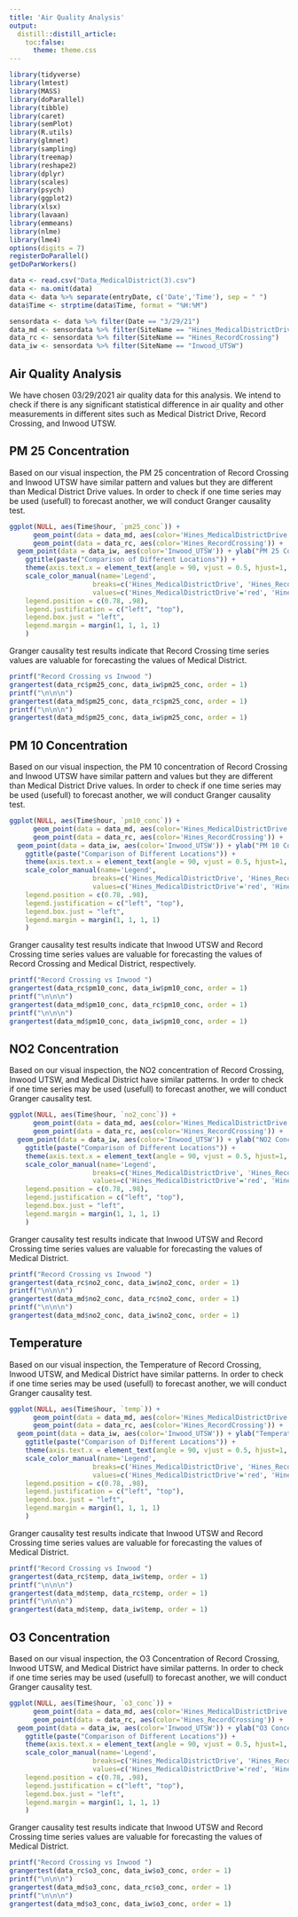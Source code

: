 ---
title: 'Air Quality Analysis'
output:
  distill::distill_article:
    toc:false:
      theme: theme.css
---


```{r include = FALSE}
library(tidyverse)
library(lmtest)
library(MASS)
library(doParallel)
library(tibble)
library(caret)
library(semPlot)
library(R.utils)
library(glmnet)
library(sampling)
library(treemap)
library(reshape2)
library(dplyr)
library(scales)
library(psych)
library(ggplot2)
library(xlsx)
library(lavaan)
library(emmeans)
library(nlme)
library(lme4)
options(digits = 7)
registerDoParallel()
getDoParWorkers()
```

```{r include = FALSE}
data <- read.csv("Data_MedicalDistrict(3).csv")
data <- na.omit(data)
data <- data %>% separate(entryDate, c('Date','Time'), sep = " ")
data$Time <- strptime(data$Time, format = "%H:%M")

sensordata <- data %>% filter(Date == "3/29/21")
data_md <- sensordata %>% filter(SiteName == "Hines_MedicalDistrictDrive")
data_rc <- sensordata %>% filter(SiteName == "Hines_RecordCrossing")
data_iw <- sensordata %>% filter(SiteName == "Inwood_UTSW")
```

## Air Quality Analysis {-}

We have chosen 03/29/2021 air quality data for this analysis. We intend to check if there is any significant statistical difference in air quality and other measurements in different sites such as Medical District Drive, Record Crossing, and Inwood UTSW.


## PM 25 Concentration {-}

Based on our visual inspection, the PM 25 concentration of Record Crossing and Inwood UTSW have similar pattern and values but they are different than Medical District Drive values. In order to check if one time series may be used (usefull) to forecast another, we will conduct Granger causality test.

```{r, echo = FALSE, message=FALSE, warning=FALSE, fig.width=10,fig.height=5, layout="l-body-outset"}
ggplot(NULL, aes(Time$hour, `pm25_conc`)) + 
      geom_point(data = data_md, aes(color='Hines_MedicalDistrictDrive')) +
      geom_point(data = data_rc, aes(color='Hines_RecordCrossing')) + 
  geom_point(data = data_iw, aes(color='Inwood_UTSW')) + ylab("PM 25 Concentration") + xlab("Time") + 
    ggtitle(paste("Comparison of Different Locations")) + 
    theme(axis.text.x = element_text(angle = 90, vjust = 0.5, hjust=1, size = 9)) +
    scale_color_manual(name='Legend',
                     breaks=c('Hines_MedicalDistrictDrive', 'Hines_RecordCrossing', 'Inwood_UTSW'),
                     values=c('Hines_MedicalDistrictDrive'='red', 'Hines_RecordCrossing'='blue', 'Inwood_UTSW' = 'orange')) + ylim(0, 70) + theme(
    legend.position = c(0.78, .98),
    legend.justification = c("left", "top"),
    legend.box.just = "left",
    legend.margin = margin(1, 1, 1, 1)
    )
```

Granger causality test results indicate that Record Crossing time series values are valuable for forecasting the values of Medical District.

```{r, echo = FALSE, message=FALSE, warning=FALSE, fig.width=10,fig.height=5, layout="l-body-outset"}
printf("Record Crossing vs Inwood ")
grangertest(data_rc$pm25_conc, data_iw$pm25_conc, order = 1)
printf("\n\n\n")
grangertest(data_md$pm25_conc, data_rc$pm25_conc, order = 1)
printf("\n\n\n")
grangertest(data_md$pm25_conc, data_iw$pm25_conc, order = 1)
```

## PM 10 Concentration {-}

Based on our visual inspection, the PM 10 concentration of Record Crossing and Inwood UTSW have similar pattern and values but they are different than Medical District Drive values. In order to check if one time series may be used (usefull) to forecast another, we will conduct Granger causality test.

```{r, echo = FALSE, message=FALSE, warning=FALSE, fig.width=10,fig.height=5, layout="l-body-outset"}
ggplot(NULL, aes(Time$hour, `pm10_conc`)) + 
      geom_point(data = data_md, aes(color='Hines_MedicalDistrictDrive')) +
      geom_point(data = data_rc, aes(color='Hines_RecordCrossing')) + 
  geom_point(data = data_iw, aes(color='Inwood_UTSW')) + ylab("PM 10 Concentration") + xlab("Time") + 
    ggtitle(paste("Comparison of Different Locations")) + 
    theme(axis.text.x = element_text(angle = 90, vjust = 0.5, hjust=1, size = 9)) +
    scale_color_manual(name='Legend',
                     breaks=c('Hines_MedicalDistrictDrive', 'Hines_RecordCrossing', 'Inwood_UTSW'),
                     values=c('Hines_MedicalDistrictDrive'='red', 'Hines_RecordCrossing'='blue', 'Inwood_UTSW' = 'orange')) + ylim(0, 70) + theme(
    legend.position = c(0.78, .98),
    legend.justification = c("left", "top"),
    legend.box.just = "left",
    legend.margin = margin(1, 1, 1, 1)
    )
```

Granger causality test results indicate that Inwood UTSW and Record Crossing time series values are valuable for forecasting the values of Record Crossing and Medical District, respectively.

```{r, echo = FALSE, message=FALSE, warning=FALSE, fig.width=10,fig.height=5, layout="l-body-outset"}
printf("Record Crossing vs Inwood ")
grangertest(data_rc$pm10_conc, data_iw$pm10_conc, order = 1)
printf("\n\n\n")
grangertest(data_md$pm10_conc, data_rc$pm10_conc, order = 1)
printf("\n\n\n")
grangertest(data_md$pm10_conc, data_iw$pm10_conc, order = 1)
```

## NO2 Concentration {-}

Based on our visual inspection, the NO2 concentration of Record Crossing, Inwood UTSW, and Medical District have similar patterns. In order to check if one time series may be used (usefull) to forecast another, we will conduct Granger causality test.

```{r, echo = FALSE, message=FALSE, warning=FALSE, fig.width=10,fig.height=5, layout="l-body-outset"}
ggplot(NULL, aes(Time$hour, `no2_conc`)) + 
      geom_point(data = data_md, aes(color='Hines_MedicalDistrictDrive')) +
      geom_point(data = data_rc, aes(color='Hines_RecordCrossing')) + 
  geom_point(data = data_iw, aes(color='Inwood_UTSW')) + ylab("NO2 Concentration") + xlab("Time") + 
    ggtitle(paste("Comparison of Different Locations")) + 
    theme(axis.text.x = element_text(angle = 90, vjust = 0.5, hjust=1, size = 9)) +
    scale_color_manual(name='Legend',
                     breaks=c('Hines_MedicalDistrictDrive', 'Hines_RecordCrossing', 'Inwood_UTSW'),
                     values=c('Hines_MedicalDistrictDrive'='red', 'Hines_RecordCrossing'='blue', 'Inwood_UTSW' = 'orange')) + ylim(0, 40) + theme(
    legend.position = c(0.78, .98),
    legend.justification = c("left", "top"),
    legend.box.just = "left",
    legend.margin = margin(1, 1, 1, 1)
    )
```


Granger causality test results indicate that Inwood UTSW and Record Crossing time series values are valuable for forecasting the values of Medical District.

```{r, echo = FALSE, message=FALSE, warning=FALSE, fig.width=10,fig.height=5, layout="l-body-outset"}
printf("Record Crossing vs Inwood ")
grangertest(data_rc$no2_conc, data_iw$no2_conc, order = 1)
printf("\n\n\n")
grangertest(data_md$no2_conc, data_rc$no2_conc, order = 1)
printf("\n\n\n")
grangertest(data_md$no2_conc, data_iw$no2_conc, order = 1)
```


## Temperature {-}

Based on our visual inspection, the Temperature of Record Crossing, Inwood UTSW, and Medical District have similar patterns. In order to check if one time series may be used (usefull) to forecast another, we will conduct Granger causality test.

```{r, echo = FALSE, message=FALSE, warning=FALSE, fig.width=10,fig.height=5, layout="l-body-outset"}
ggplot(NULL, aes(Time$hour, `temp`)) + 
      geom_point(data = data_md, aes(color='Hines_MedicalDistrictDrive')) +
      geom_point(data = data_rc, aes(color='Hines_RecordCrossing')) + 
  geom_point(data = data_iw, aes(color='Inwood_UTSW')) + ylab("Temperature") + xlab("Time") + 
    ggtitle(paste("Comparison of Different Locations")) + 
    theme(axis.text.x = element_text(angle = 90, vjust = 0.5, hjust=1, size = 9)) +
    scale_color_manual(name='Legend',
                     breaks=c('Hines_MedicalDistrictDrive', 'Hines_RecordCrossing', 'Inwood_UTSW'),
                     values=c('Hines_MedicalDistrictDrive'='red', 'Hines_RecordCrossing'='blue', 'Inwood_UTSW' = 'orange')) + ylim(10, 30) + theme(
    legend.position = c(0.78, .98),
    legend.justification = c("left", "top"),
    legend.box.just = "left",
    legend.margin = margin(1, 1, 1, 1)
    )
```



Granger causality test results indicate that Inwood UTSW and Record Crossing time series values are valuable for forecasting the values of Medical District.

```{r, echo = FALSE, message=FALSE, warning=FALSE, fig.width=10,fig.height=5, layout="l-body-outset"}
printf("Record Crossing vs Inwood ")
grangertest(data_rc$temp, data_iw$temp, order = 1)
printf("\n\n\n")
grangertest(data_md$temp, data_rc$temp, order = 1)
printf("\n\n\n")
grangertest(data_md$temp, data_iw$temp, order = 1)
```


## O3 Concentration {-}

Based on our visual inspection, the O3 Concentration of Record Crossing, Inwood UTSW, and Medical District have similar patterns. In order to check if one time series may be used (usefull) to forecast another, we will conduct Granger causality test.

```{r, echo = FALSE, message=FALSE, warning=FALSE, fig.width=10,fig.height=5, layout="l-body-outset"}
ggplot(NULL, aes(Time$hour, `o3_conc`)) + 
      geom_point(data = data_md, aes(color='Hines_MedicalDistrictDrive')) +
      geom_point(data = data_rc, aes(color='Hines_RecordCrossing')) + 
  geom_point(data = data_iw, aes(color='Inwood_UTSW')) + ylab("O3 Concentration") + xlab("Time") + 
    ggtitle(paste("Comparison of Different Locations")) + 
    theme(axis.text.x = element_text(angle = 90, vjust = 0.5, hjust=1, size = 9)) +
    scale_color_manual(name='Legend',
                     breaks=c('Hines_MedicalDistrictDrive', 'Hines_RecordCrossing', 'Inwood_UTSW'),
                     values=c('Hines_MedicalDistrictDrive'='red', 'Hines_RecordCrossing'='blue', 'Inwood_UTSW' = 'orange')) + ylim(0, 70) + theme(
    legend.position = c(0.78, .98),
    legend.justification = c("left", "top"),
    legend.box.just = "left",
    legend.margin = margin(1, 1, 1, 1)
    )
```



Granger causality test results indicate that Inwood UTSW and Record Crossing time series values are valuable for forecasting the values of Medical District.

```{r, echo = FALSE, message=FALSE, warning=FALSE, fig.width=10,fig.height=5, layout="l-body-outset"}
printf("Record Crossing vs Inwood ")
grangertest(data_rc$o3_conc, data_iw$o3_conc, order = 1)
printf("\n\n\n")
grangertest(data_md$o3_conc, data_rc$o3_conc, order = 1)
printf("\n\n\n")
grangertest(data_md$o3_conc, data_iw$o3_conc, order = 1)
```





















